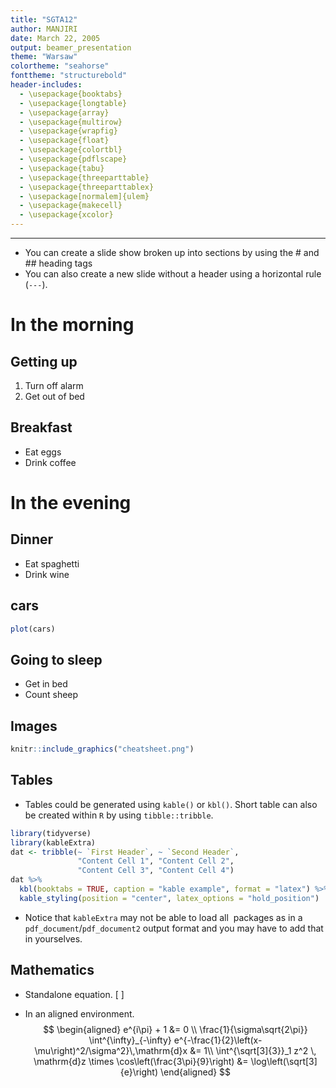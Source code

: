 ---
title: "SGTA12"
author: MANJIRI
date: March 22, 2005
output: beamer_presentation
theme: "Warsaw"
colortheme: "seahorse"
fonttheme: "structurebold"
header-includes:
  - \usepackage{booktabs}
  - \usepackage{longtable}
  - \usepackage{array}
  - \usepackage{multirow}
  - \usepackage{wrapfig}
  - \usepackage{float}
  - \usepackage{colortbl}
  - \usepackage{pdflscape}
  - \usepackage{tabu}
  - \usepackage{threeparttable}
  - \usepackage{threeparttablex}
  - \usepackage[normalem]{ulem}
  - \usepackage{makecell}
  - \usepackage{xcolor}
---

--- 

- You can create a slide show broken up into sections by using the # and ## heading tags 
- You can also create a new slide without a header using a horizontal rule (`---`).


# In the morning

## Getting up


1. Turn off alarm
2. Get out of bed

## Breakfast

- Eat eggs
- Drink coffee

# In the evening

## Dinner

- Eat spaghetti
- Drink wine


## cars

```{r, cars, fig.cap="A scatterplot.", echo=FALSE}
plot(cars)
```

## Going to sleep

- Get in bed
- Count sheep


## Images

```{r cheatsheet, fig.align='center', out.width="80%", fig.cap = "RMarkdown cheatsheet", echo=FALSE, fig.pos = "h"}
knitr::include_graphics("cheatsheet.png")
```

## Tables

- Tables could be generated using `kable()` or `kbl()`. Short table can also be created within `R` by using `tibble::tribble`.

```{r kbl-example, echo=FALSE, message=FALSE}
library(tidyverse)
library(kableExtra)
dat <- tribble(~ `First Header`, ~ `Second Header`,
               "Content Cell 1", "Content Cell 2",
               "Content Cell 3", "Content Cell 4")
dat %>% 
  kbl(booktabs = TRUE, caption = "kable example", format = "latex") %>% 
  kable_styling(position = "center", latex_options = "hold_position")
```
- Notice that `kableExtra` may not be able to load all \LaTeX\ packages as in a `pdf_document`/`pdf_document2` output format and you may have to add that in yourselves.

## Mathematics

- Standalone equation.
\[
\frac{-b\pm\sqrt{b^2-4ac}}{2a}
\]

- In an aligned environment.
$$
\begin{aligned}
e^{i\pi} + 1 &= 0 \\
\frac{1}{\sigma\sqrt{2\pi}} \int^{\infty}_{-\infty}
e^{-\frac{1}{2}\left(x-\mu\right)^2/\sigma^2}\,\mathrm{d}x &= 1\\
\int^{\sqrt[3]{3}}_1 z^2 \, \mathrm{d}z \times \cos\left(\frac{3\pi}{9}\right) &= \log\left(\sqrt[3]{e}\right)
\end{aligned}
$$

